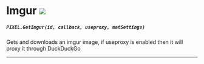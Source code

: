 # Imgur ![](https://raw.githubusercontent.com/Pulsar-Dev/documentation/main/public/client.png)

##### `PIXEL.GetImgur(id, callback, useproxy, matSettings)`
  Gets and downloads an imgur image, if useproxy is enabled then it will proxy it through DuckDuckGo

---
